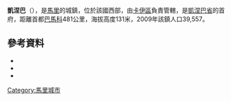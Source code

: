 {{Coord|13|6|N|11|24|W|display=title}}

'''凱涅巴'''（{{lang-fr|Kéniéba}}），是[[馬里|馬里]]的城鎮，位於該國西部，由[[卡伊區|卡伊區]]負責管轄，是[[凱涅巴省|凱涅巴省]]的首府，距離首都[[巴馬科|巴馬科]]481公里，海拔高度131米，2009年該鎮人口39,557。

==參考資料==
*{{citation
 |url         = http://instat.gov.ml/documentation/kayes.pdf
 |publisher   = République de Mali: Institut National de la Statistique
 |title       = Resultats Provisoires RGPH 2009 (Région de Kayes)
 |language    = fr
 |deadurl     = yes
 |archiveurl  = https://www.webcitation.org/6AnXrhnbD?url=http://instat.gov.ml/documentation/kayes.pdf
 |archivedate = 2012-09-19
 |accessdate  = 2015-07-09
}}
*{{citation |title=Communes de la Région de Kayes |publisher=Ministère de l’administration territoriale et des collectivités locales, République du Mali |url=http://www.matcl.gov.ml/pdf/ComRegKayes.pdf |language=fr |deadurl=yes |archiveurl=https://www.webcitation.org/6AnYG9eqc?url=http://www.matcl.gov.ml/pdf/ComRegKayes.pdf |archivedate=2012-09-19 |accessdate=2015-07-09 }}
*{{citation | title=Plan de Sécurite Alimentaire Commune de Kéniéba 2007-2011 | publisher=Commissariat à la Sécurité Alimentaire, République du Mali, USAID-Mali | year=2006 | url=http://www.aec.msu.edu/fs2/mali_fd_strtgy/plans/kayes/kenieba/psa_kenieba.pdf | language=fr | deadurl=yes | archiveurl=https://web.archive.org/web/20110726133824/http://www.aec.msu.edu/fs2/mali_fd_strtgy/plans/kayes/kenieba/psa_kenieba.pdf | archivedate=2011年7月26日 | df= | accessdate=2015年7月9日 }}

{{卡伊區}}

[[Category:馬里城市|Category:馬里城市]]


{{Mali-geo-stub}}